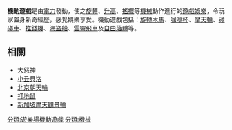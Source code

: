 {{unreferenced|time=2013-10-25T09:21:26+00:00}}

'''機動遊戲'''是由[[電力|電力]]發動，使之[[旋轉|旋轉]]、[[升高|升高]]、[[搖擺|搖擺]]等[[機械|機械]]動作進行的[[遊戲|遊戲]][[娛樂|娛樂]]，令玩家置身新奇經歷，感覺娛樂享受。機動遊戲包括：[[旋轉木馬|旋轉木馬]]、[[咖啡杯|咖啡杯]]、[[摩天輪|摩天輪]]、[[碰碰車|碰碰車]]、[[推錢機|推錢機]]、[[海盜船遊戲|海盜船]]、[[雲霄飛車|雲霄飛車]]及[[自由落體_(遊樂園)|自由落體]]等。

==相關==
*[[大怒神|大怒神]]
*[[小丑貝洛|小丑貝洛]]
*[[北京朝天輪|北京朝天輪]]
*[[打地鼠|打地鼠]]
*[[新加坡摩天觀景輪|新加坡摩天觀景輪]]

[[分類:遊樂場機動遊戲|分類:遊樂場機動遊戲]]
[[分類:機械|分類:機械]]

{{Commonscat|Amusement rides}}